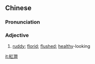 {{also|红润}}
==Chinese==
{{zh-forms|s=红润}}

===Pronunciation===
{{zh-pron
|m=hóngrùn
|c=hung4 jeon6
|h=pfs=fùng-yun
|cat=a
}}

===Adjective===
{{zh-adj}}

# {{lb|zh|of skin or facial tone}} [[ruddy]]; [[florid]]; [[flushed]]; [[healthy]]-looking

[[it:紅潤]]